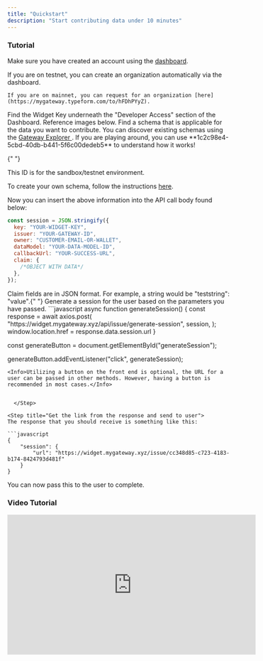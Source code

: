 ```yaml
---
title: "Quickstart"
description: "Start contributing data under 10 minutes"
---
```



### Tutorial

<Steps>
  <Step title="Initialize your Gateway ID">
  
  Make sure you have created an account using the [dashboard](sandbox.mygateway.xyz).

  </Step>
  <Step title="Create an Organization">
    If you are on testnet, you can create an organization automatically via the dashboard. 
    
    If you are on mainnet, you can request for an organization [here](https://mygateway.typeform.com/to/hFDhPYyZ).

  </Step>
  <Step title="Copy Your Widget Key">
    Find the Widget Key underneath the "Developer Access" section of the Dashboard. Reference images below.

  </Step>

  <Step title="Find/Create a Schema">
  Find a schema that is applicable for the data you want to contribute. You can discover existing schemas using the <a href= {gatewayExplorerURL} target="_blank">Gateway Explorer </a>. If you are playing around, you can use **1c2c98e4-5cbd-40db-b441-5f6c00dedeb5** to understand how it works!

{" "}

<Warning>This ID is for the sandbox/testnet environment.</Warning>

To create your own schema, follow the instructions [here]().

  </Step>

  <Step title="Define API Call Body">

Now you can insert the above information into the API call body found below:

```javascript
const session = JSON.stringify({
  key: "YOUR-WIDGET-KEY",
  issuer: "YOUR-GATEWAY-ID",
  owner: "CUSTOMER-EMAIL-OR-WALLET",
  dataModel: "YOUR-DATA-MODEL-ID",
  callbackUrl: "YOUR-SUCCESS-URL",
  claim: {
    /*OBJECT WITH DATA*/
  },
});
```

<Tip>
  Claim fields are in JSON format. For example, a string would be "teststring":
  "value".{" "}
</Tip>

  </Step>

<Step title="Call the API">
Generate a session for the user based on the parameters you have passed. 
  ```javascript
async function generateSession() {
  const response = await axios.post(
    "https://widget.mygateway.xyz/api/issue/generate-session",
    session,
  );
  window.location.href = response.data.session.url
}

const generateButton = document.getElementById("generateSession");

generateButton.addEventListener("click", generateSession);

````
<Info>Utilizing a button on the front end is optional, the URL for a user can be passed in other methods. However, having a button is recommended in most cases.</Info>


  </Step>

<Step title="Get the link from the response and send to user">
The response that you should receive is something like this:

```javascript
{
    "session": {
        "url": "https://widget.mygateway.xyz/issue/cc348d85-c723-4183-b174-8424793d481f"
    }
}
````

You can now pass this to the user to complete.

  </Step>

</Steps>

### Video Tutorial

<iframe
  width="560"
  height="315"
  src="https://www.youtube.com/embed/NP8QyQaK04I?si=givsr7uOMoSoD2Hr"
  title="YouTube video player"
  frameBorder="0"
  allow="accelerometer; autoplay; clipboard-write; encrypted-media; gyroscope; picture-in-picture; web-share"
  allowfullscreen
></iframe>

